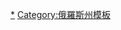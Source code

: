 {{navbox
|name  = 摩爾曼斯克州行政區劃
|title = [[摩爾曼斯克州]]{{tsl|en|Administrative divisions of Murmansk Oblast|摩尔曼斯克州行政区划|行政区划}}
|listclass=hlist
|above = 州府：[[摩爾曼斯克]]
|image = [[File:Flag of Murmansk Oblast.svg|40px|Flag of Murmansk Oblast]]
|imageleft = [[File:Герб Мурманской области.svg|40px|Coat of arms of Murmansk Oblast]]
|group1=区
|list1=
*[[坎達拉克沙區]]
*[[科拉區]]
*[[科夫多爾區]]
*[[洛沃澤羅區]]
*[[佩琴加區]]
*[[捷列克區 (摩爾曼斯克州)|捷列克區]]
|group2=封闭行政区
|list2=
*{{tsl|en|Alexandrovsk, Murmansk Oblast|亚历山德罗夫斯克 (摩尔曼斯克州)|亚历山德罗夫斯克}}
*[[奧斯特羅夫諾伊]]
*[[北莫爾斯克]]
*{{tsl|en|Vidyayevo|维佳耶沃}}
*[[扎奧焦爾斯克]]
|group3=城市
|list3=
*[[阿帕季特]]
*[[加吉耶沃]]
*[[坎达拉克沙]]
*[[基洛夫斯克 (摩爾曼斯克州)|基洛夫斯克]]
*[[科拉]]
*[[科夫多爾]]
*[[蒙切戈爾斯克]]
*[[摩爾曼斯克]]
*[[奧列涅戈爾斯克]]
*[[奧斯特羅夫諾伊]]
*[[波利亞爾內]]
*[[波利亞爾內耶佐里]]
*[[北莫爾斯克]]
*[[斯涅日諾戈爾斯克]]
*[[扎奧焦爾斯克]]
*[[扎波利亞爾內]]
|group4=[[市級鎮]]
|list4=
*[[基利金斯特罗伊]]
*[[莫洛奇内]]
*[[穆尔马希]]
*[[尼克尔]]
*[[佩琴加]]
*[[列夫达 (摩尔曼斯克州)|列夫达]]
*[[萨福诺沃 (摩尔曼斯克州)|萨福诺沃]]
*[[图曼内]]
*[[温巴 (俄罗斯)|温巴]]
*[[上图洛姆斯基]]
*[[泽列诺博尔斯基]]
}}<noinclude>
[[Category:摩爾曼斯克州城市|*]][[Category:俄羅斯州模板]]
</noinclude>